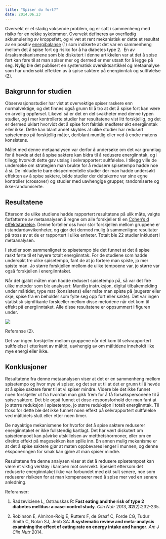 ```yaml
---
title: "Spiser du fort?"
date: 2014.06.23
---
```


Overvekt er et stadig voksende problem, og er satt i sammenheng med risiko for en rekke sykdommer. Overvekt defineres av overflødig akkumulering av kroppsfett, og vi vet at rent mekanistisk er dette et resultat av en positiv [energibalanse](energibalansen.qmd) (1) som indikerte at det var en sammenheng mellom det å spise fort og risiko for å ha diabetes type 2.  En av årsaksmekanismene som ble diskutert i denne artikkelen var at det å spise fort kan føre til at man spiser mer og dermed er mer utsatt for å legge på seg. Nylig ble det publisert en systematisk oversiktsartikkel og metaanalyse som har undersøkt effekten av å spise saktere på energiinntak og sultfølelse (2).

## Bakgrunn for studien

Observasjonsstudier har vist at overvektige spiser raskere enn normalvektige, og det finnes også grunn til å tro at det å spise fort kan være en arvelig oppførsel. Likevel så er det en del svakheter med denne typen studier, og i mer kontrollerte studier har resultatene vist litt forskjellig, og det er dermed uklart hvorvidt det å spise fort faktisk medfører økt energiinntak eller ikke. Dette kan blant annet skyldes at ulike studier har redusert spisetempo på forskjellig måter, deriblant muntlig eller ved å endre matens konsistens.

Målet med denne metaanalysen var derfor å undersøke om det var grunnlag for å hevde at det å spise saktere kan bidra til å redusere energiinntak, og i tillegg hvorvidt dette gav utslag i selvrapportert sultfølelse. I tillegg ville de undersøke om strategien man brukte for å redusere spisetempo hadde noe å si. De inkluderte bare eksperimentelle studier der man hadde undersøkt effekten av å spise saktere, både studier der deltakerne var sine egne kontroller (crossover) og studier med uavhengige grupper, randomiserte og ikke-randomiserte.

## Resultatene

Ettersom de ulike studiene hadde rapportert resultatene på ulik måte, valgte forfatterne av metaanalysen å regne om alle forskjeller til en [Cohen’s d effektstørrelse](kildekritikk/signifikans.qmd). Denne forteller oss hvor stor forskjellen mellom gruppene er i standardavvikenheter, og gjør det dermed mulig å sammenligne resultater på tross av at de er rapportert i ulike enheter. Totalt ble 22 studier inkludert i metaanalysen.

I studier som sammenlignet to spisetempo ble det funnet at det å spise raskt førte til et høyere totalt energiinntak. For de studiene som hadde undersøkt tre ulike spisetempo, fant de at jo fortere man spiste, jo mer spiste man. Jo større forskjellen mellom de ulike tempoene var, jo større var også forskjellen i energiinntaket.

Når det gjaldt måten man hadde redusert spisetempo på, så var det fire ulike metoder som ble analysert: Muntlig instruksjon, digital tilbakemelding under måltidet, type mat (konsistens) eller måte man spiste på (sugerør eller skje, spise fra en beholder som fylte seg opp fort eller sakte). Det var ingen statistisk signifikante forskjeller mellom disse metodene når det kom til effekt på energiinntaket. Alle disse resultatene er oppsummert i figuren under.

![](images/clipboard-1509371288.png)

Referanse (2).

Det var ingen forskjeller mellom gruppene når det kom til selvrapportert sultfølelse i etterkant av måltid, uavhengig av om måltidene inneholdt like mye energi eller ikke.

## Konklusjoner

Resultatene fra denne metaanalysen viser at det er en sammenheng mellom spisetempo og hvor mye vi spiser, og det ser ut til at det er grunn til å hevde at å spise saktere fører til at vi spiser mindre. Videre ble det ikke funnet noen forskjeller ut fra hvordan man gikk frem for å få forsøkspersonene til å spise saktere. Det ble også funnet et dose-responsforhold der man fant at jo større reduksjon i spisetempo, jo større reduksjon i totalt energiinntak. Til tross for dette ble det ikke funnet noen effekt på selvrapportert sultfølelse ved måltidets slutt eller etter noen timer.

De nøyaktige mekanismene for hvorfor det å spise saktere reduserer energiinntaket er ikke fullstendig kartlagt. Det har vært diskutert om spisetempoet kan påvirke utskillelsen av metthetshormoner, eller om en direkte effekt på magesekken kan spille inn. En annen mulig mekanisme er at det å spise saktere gjør at maten oppbevares lenger i munnen, og denne eksponeringen for smak kan gjøre at man spiser mindre.

Resultatene fra denne analysen viser at det å redusere spisetempoet kan være et viktig verktøy i kampen mot overvekt. Spesielt ettersom det reduserte energiinntaket ikke var forbundet med økt sult senere, noe som reduserer risikoen for at man kompenserer med å spise mer ved en senere anledning.

Referanser:

1.  Radzeviciene L, Ostrauskas R: **Fast eating and the risk of type 2 diabetes mellitus: a case-control study**. *Clin Nutr* 2013, **32**(2):232-235.

2.  Robinson E, Almiron-Roig E, Rutters F, de Graaf C, Forde CG, Tudur Smith C, Nolan SJ, Jebb SA: **A systematic review and meta-analysis examining the effect of eating rate on energy intake and hunger**. *Am J Clin Nutr* 2014.
